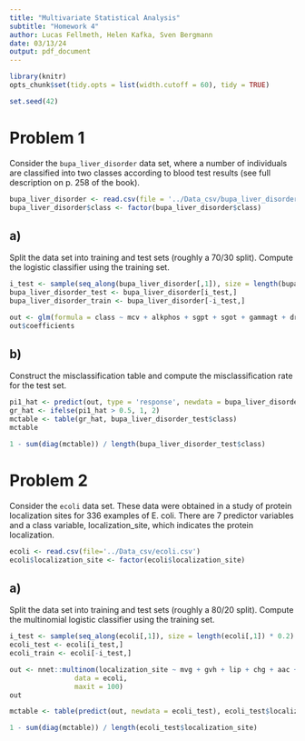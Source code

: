 ```yaml
---
title: "Multivariate Statistical Analysis"
subtitle: "Homework 4"
author: Lucas Fellmeth, Helen Kafka, Sven Bergmann
date: 03/13/24
output: pdf_document
---
```


```r
library(knitr)
opts_chunk$set(tidy.opts = list(width.cutoff = 60), tidy = TRUE)
```
```r
set.seed(42)
```
# Problem 1

Consider the ``bupa_liver_disorder`` data set,
where a number of individuals are classified into two classes according to blood test results
(see full description on p. 258 of the book).

```r
bupa_liver_disorder <- read.csv(file = '../Data_csv/bupa_liver_disorder.csv')
bupa_liver_disorder$class <- factor(bupa_liver_disorder$class)
```

## a)

Split the data set into training and test sets (roughly a 70/30 split).
Compute the logistic classifier using the training set.

```r
i_test <- sample(seq_along(bupa_liver_disorder[,1]), size = length(bupa_liver_disorder[,1]) * 0.3)
bupa_liver_disorder_test <- bupa_liver_disorder[i_test,]
bupa_liver_disorder_train <- bupa_liver_disorder[-i_test,]
```
```r
out <- glm(formula = class ~ mcv + alkphos + sgpt + sgot + gammagt + drinks, data = bupa_liver_disorder_train, family = binomial)
out$coefficients
```

## b)

Construct the misclassification table and compute the misclassification rate for the test set.

```r
pi1_hat <- predict(out, type = 'response', newdata = bupa_liver_disorder_test)
gr_hat <- ifelse(pi1_hat > 0.5, 1, 2)
mctable <- table(gr_hat, bupa_liver_disorder_test$class)
mctable
```
```r
1 - sum(diag(mctable)) / length(bupa_liver_disorder_test$class)
```

# Problem 2

Consider the ``ecoli`` data set.
These data were obtained in a study of protein localization sites for 336 examples of E. coli.
There are 7 predictor variables and a class variable, localization_site, which indicates the protein localization.

```r
ecoli <- read.csv(file='../Data_csv/ecoli.csv')
ecoli$localization_site <- factor(ecoli$localization_site)
```

## a)

Split the data set into training and test sets (roughly a 80/20 split).
Compute the multinomial logistic classifier using the training set.

```r
i_test <- sample(seq_along(ecoli[,1]), size = length(ecoli[,1]) * 0.2)
ecoli_test <- ecoli[i_test,]
ecoli_train <- ecoli[-i_test,]
```
```r
out <- nnet::multinom(localization_site ~ mvg + gvh + lip + chg + aac + alm1 + alm2,
                data = ecoli,
                maxit = 100)
out
```
```r
mctable <- table(predict(out, newdata = ecoli_test), ecoli_test$localization_site)
```
```r
1 - sum(diag(mctable)) / length(ecoli_test$localization_site)
```
